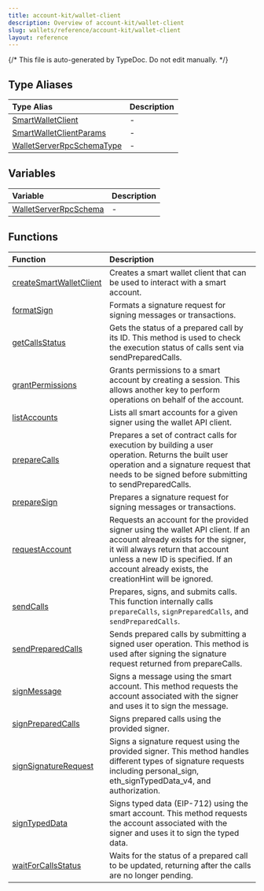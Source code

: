 ```yaml
---
title: account-kit/wallet-client
description: Overview of account-kit/wallet-client
slug: wallets/reference/account-kit/wallet-client
layout: reference
---
```


{/* This file is auto-generated by TypeDoc. Do not edit manually. */}

## Type Aliases

| Type Alias                                                              | Description |
| :---------------------------------------------------------------------- | :---------- |
| [SmartWalletClient](type-aliases/SmartWalletClient.mdx)                 | -           |
| [SmartWalletClientParams](type-aliases/SmartWalletClientParams.mdx)     | -           |
| [WalletServerRpcSchemaType](type-aliases/WalletServerRpcSchemaType.mdx) | -           |

## Variables

| Variable                                                     | Description |
| :----------------------------------------------------------- | :---------- |
| [WalletServerRpcSchema](variables/WalletServerRpcSchema.mdx) | -           |

## Functions

| Function                                                         | Description                                                                                                                                                                                                                                            |
| :--------------------------------------------------------------- | :----------------------------------------------------------------------------------------------------------------------------------------------------------------------------------------------------------------------------------------------------- |
| [createSmartWalletClient](functions/createSmartWalletClient.mdx) | Creates a smart wallet client that can be used to interact with a smart account.                                                                                                                                                                       |
| [formatSign](functions/formatSign.mdx)                           | Formats a signature request for signing messages or transactions.                                                                                                                                                                                      |
| [getCallsStatus](functions/getCallsStatus.mdx)                   | Gets the status of a prepared call by its ID. This method is used to check the execution status of calls sent via sendPreparedCalls.                                                                                                                   |
| [grantPermissions](functions/grantPermissions.mdx)               | Grants permissions to a smart account by creating a session. This allows another key to perform operations on behalf of the account.                                                                                                                   |
| [listAccounts](functions/listAccounts.mdx)                       | Lists all smart accounts for a given signer using the wallet API client.                                                                                                                                                                               |
| [prepareCalls](functions/prepareCalls.mdx)                       | Prepares a set of contract calls for execution by building a user operation. Returns the built user operation and a signature request that needs to be signed before submitting to sendPreparedCalls.                                                  |
| [prepareSign](functions/prepareSign.mdx)                         | Prepares a signature request for signing messages or transactions.                                                                                                                                                                                     |
| [requestAccount](functions/requestAccount.mdx)                   | Requests an account for the provided signer using the wallet API client. If an account already exists for the signer, it will always return that account unless a new ID is specified. If an account already exists, the creationHint will be ignored. |
| [sendCalls](functions/sendCalls.mdx)                             | Prepares, signs, and submits calls. This function internally calls `prepareCalls`, `signPreparedCalls`, and `sendPreparedCalls`.                                                                                                                       |
| [sendPreparedCalls](functions/sendPreparedCalls.mdx)             | Sends prepared calls by submitting a signed user operation. This method is used after signing the signature request returned from prepareCalls.                                                                                                        |
| [signMessage](functions/signMessage.mdx)                         | Signs a message using the smart account. This method requests the account associated with the signer and uses it to sign the message.                                                                                                                  |
| [signPreparedCalls](functions/signPreparedCalls.mdx)             | Signs prepared calls using the provided signer.                                                                                                                                                                                                        |
| [signSignatureRequest](functions/signSignatureRequest.mdx)       | Signs a signature request using the provided signer. This method handles different types of signature requests including personal_sign, eth_signTypedData_v4, and authorization.                                                                       |
| [signTypedData](functions/signTypedData.mdx)                     | Signs typed data (EIP-712) using the smart account. This method requests the account associated with the signer and uses it to sign the typed data.                                                                                                    |
| [waitForCallsStatus](functions/waitForCallsStatus.mdx)           | Waits for the status of a prepared call to be updated, returning after the calls are no longer pending.                                                                                                                                                |
